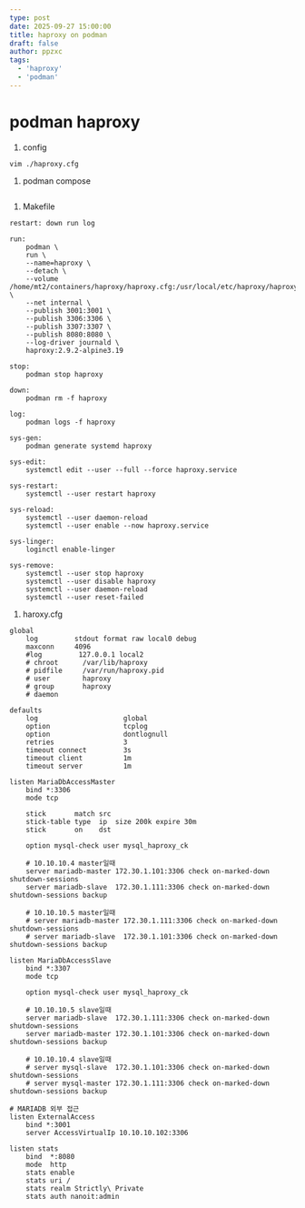 ```yaml
---
type: post
date: 2025-09-27 15:00:00
title: haproxy on podman
draft: false
author: ppzxc
tags:
  - 'haproxy'
  - 'podman'
---
```


# podman haproxy

1. config

```
vim ./haproxy.cfg
```

1. podman compose

```

```

1. Makefile

```
restart: down run log

run:
	podman \
	run \
	--name=haproxy \
	--detach \
	--volume /home/mt2/containers/haproxy/haproxy.cfg:/usr/local/etc/haproxy/haproxy.cfg \
	--net internal \
	--publish 3001:3001 \
	--publish 3306:3306 \
	--publish 3307:3307 \
	--publish 8080:8080 \
	--log-driver journald \
	haproxy:2.9.2-alpine3.19

stop:
	podman stop haproxy

down:
	podman rm -f haproxy

log:
	podman logs -f haproxy

sys-gen:
	podman generate systemd haproxy

sys-edit:
	systemctl edit --user --full --force haproxy.service

sys-restart:
	systemctl --user restart haproxy

sys-reload:
	systemctl --user daemon-reload
	systemctl --user enable --now haproxy.service

sys-linger:
	loginctl enable-linger

sys-remove:
	systemctl --user stop haproxy
	systemctl --user disable haproxy
	systemctl --user daemon-reload
	systemctl --user reset-failed
```

1. haroxy.cfg

```
global
    log         stdout format raw local0 debug
    maxconn     4096
    #log         127.0.0.1 local2
    # chroot      /var/lib/haproxy
    # pidfile     /var/run/haproxy.pid
    # user        haproxy
    # group       haproxy
    # daemon

defaults
    log                     global
    option                  tcplog
    option                  dontlognull
    retries                 3
    timeout connect         3s
    timeout client          1m
    timeout server          1m

listen MariaDbAccessMaster
    bind *:3306
    mode tcp

    stick       match src
    stick-table type  ip  size 200k expire 30m
    stick       on    dst

    option mysql-check user mysql_haproxy_ck

    # 10.10.10.4 master일때
    server mariadb-master 172.30.1.101:3306 check on-marked-down shutdown-sessions
    server mariadb-slave  172.30.1.111:3306 check on-marked-down shutdown-sessions backup

    # 10.10.10.5 master일때
    # server mariadb-master 172.30.1.111:3306 check on-marked-down shutdown-sessions
    # server mariadb-slave  172.30.1.101:3306 check on-marked-down shutdown-sessions backup

listen MariaDbAccessSlave
    bind *:3307
    mode tcp

    option mysql-check user mysql_haproxy_ck

    # 10.10.10.5 slave일때
    server mariadb-slave  172.30.1.111:3306 check on-marked-down shutdown-sessions
    server mariadb-master 172.30.1.101:3306 check on-marked-down shutdown-sessions backup

    # 10.10.10.4 slave일때
    # server mysql-slave  172.30.1.101:3306 check on-marked-down shutdown-sessions
    # server mysql-master 172.30.1.111:3306 check on-marked-down shutdown-sessions backup

# MARIADB 외부 접근
listen ExternalAccess
    bind *:3001
    server AccessVirtualIp 10.10.10.102:3306

listen stats
    bind  *:8080
    mode  http
    stats enable
    stats uri /
    stats realm Strictly\ Private
    stats auth nanoit:admin
```